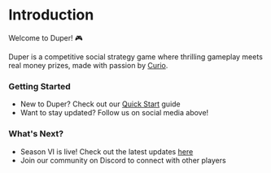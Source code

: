# Introduction

Welcome to Duper! 🎮

Duper is a competitive social strategy game where thrilling gameplay meets real money prizes, made with passion by [Curio](https://www.curio.gg).

### Getting Started
- New to Duper? Check out our [Quick Start](/quick-start) guide
- Want to stay updated? Follow us on social media above! 

### What's Next?
- Season VI is live! Check out the latest updates [here](/season-6)
- Join our community on Discord to connect with other players
